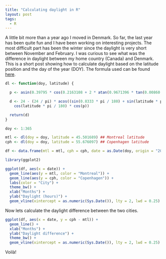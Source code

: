 ```yaml
---
title: "Calculating daylight in R"
layout: post
tags:
  - R
---
```


A little bit more than a year ago I moved in Denmark. So far, the last year has been quite fun and I have been working on interesting projects. The most difficult part has been the winter since the daylight is very short between November and February. I was curious to see what was the difference in daylight between my home country (Canada) and Denmark. This is a short post showing how to calculate daylight based on the latitude position and the day of the year (DOY). The formula used can be found [here](http://stackoverflow.com/questions/6372802/calculate-daylight-hours-based-on-gegraphical-coordinates).

```r
dl <- function(doy, latitude) {

  p <- asin(0.39795 * cos(0.2163108 + 2 * atan(0.9671396 * tan(0.00860 * (doy - 186)))))

  d <- 24 - (24 / pi) * acos((sin(0.8333 * pi / 180) + sin(latitude * pi / 180) * sin(p)) / 
    cos(latitude * pi / 180) * cos(p))

  return(d)
}

doy <- 1:365

mtl <- dl(doy = doy, latitude = 45.501689) ## Montreal latitude
cph <- dl(doy = doy, latitude = 55.676097) ## Copenhagen latitude

df <- data.frame(mtl = mtl, cph = cph, date = as.Date(doy, origin = "2015-01-01"))

```

```r
library(ggplot2)

ggplot(df, aes(x = date)) +
  geom_line(aes(y = mtl, color = "Montreal")) +
  geom_line(aes(y = cph, color = "Copenhagen")) +
  labs(color = "City") +
  theme_bw() +
  xlab("Months") +
  ylab("Daylight (hours)") +
  geom_vline(xintercept = as.numeric(Sys.Date()), lty = 2, lwd = 0.25)
```

Now lets calculate the daylight difference between the two cities.

```r
ggplot(df, aes(x = date, y = cph - mtl)) +
  geom_line() +
  xlab("Months") +
  ylab("Daylight difference") +
  theme_bw() +
  geom_vline(xintercept = as.numeric(Sys.Date()), lty = 2, lwd = 0.25)
```

Voilà!